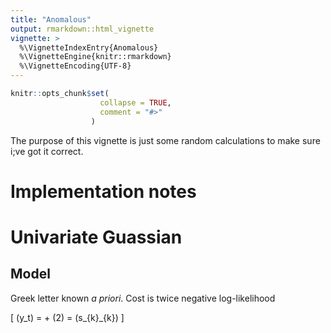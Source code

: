 ```yaml
---
title: "Anomalous"
output: rmarkdown::html_vignette
vignette: >
  %\VignetteIndexEntry{Anomalous}
  %\VignetteEngine{knitr::rmarkdown}
  %\VignetteEncoding{UTF-8}
---
```


```r
knitr::opts_chunk$set(
                    collapse = TRUE,
                    comment = "#>"
                  )
```

The purpose of this vignette is just some random calculations to make sure i;ve got it correct.

# Implementation notes

# Univariate Guassian

## Model
Greek letter known *a priori*.
Cost is twice negative log-likelihood

\[
\mathcal{C}\left(y_t\right) = 
\frac{\left(y_t - \mu_t - m_k\right)^{2}}{s_{k}\sigma_{k}} + \log\left(2\pi\right) = \log\left(s_{k}\sigma_{k}\right)
\]
